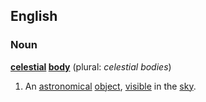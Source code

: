 ==English==

===Noun===
{{wikipediapar|astronomical object}}
'''[[celestial]] [[body]]''' (plural: ''celestial bodies'')

# An [[astronomical]] [[object]], [[visible]] in the [[sky]].
